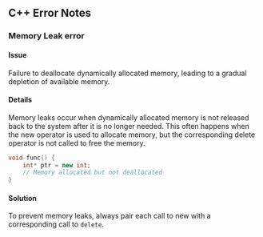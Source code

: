 ## C++ Error Notes

### Memory Leak error

#### Issue
Failure to deallocate dynamically allocated memory, leading to a gradual depletion of available memory.

#### Details
Memory leaks occur when dynamically allocated memory is not released back to the system after it is no longer needed. This often happens when the new operator is used to allocate memory, but the corresponding delete operator is not called to free the memory.

```cpp
void func() {
    int* ptr = new int;
    // Memory allocated but not deallocated
}
```

#### Solution
To prevent memory leaks, always pair each call to new with a corresponding call to `delete`.